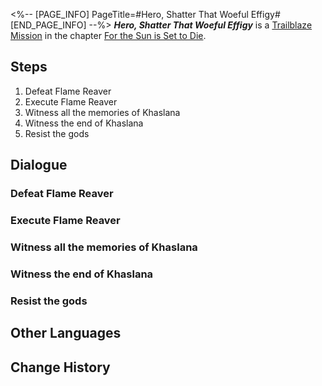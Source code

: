 <%-- [PAGE_INFO]
PageTitle=#Hero, Shatter That Woeful Effigy#
[END_PAGE_INFO] --%>
{{Stub|Dialogue.}}
{{Mission Infobox
|id            = 1040503
|title         = 
|image         = Mission Hero, Shatter That Woeful Effigy.png{{subst:void|<!--$UPLOAD:<<SpriteOutput/Chronicle/1040503.png>-<Mission Hero, Shatter That Woeful Effigy.png>-<Fate's Atlas Images>>-->}}
|type          = Trailblaze
|event_name    = 
|chapter       = For the Sun is Set to Die
|requirements  = [[Trailblaze Mission]] ''[[Hero, Honor That Crimson Call]]'' completed
|summary       = The memories of the Flame Reaver, Khaslana, appeared before you, revealing how he stole the Coreflame throughout thirty million lifetimes of Cycles to prevent Era Nova from completion. Facing his former allies as enemies, he slowly lost his sense of self. Throughout this journey, the Hero Within never left his side.
|characters    = Trailblazer
|startLocation = [[Amphoreus]] - [[Vortex of Genesis]]
|world         = Amphoreus
|area          = Vortex of Genesis
|prev          = Hero, Honor That Crimson Call
|next          = Hero, Sing That Anthem of Creation
|rewards       = Trailblaze EXP*1,900; Stellar Jade*240; Traveler's Guide*10; Lost Crystal*10; Disorder Ambrosia*760; Credit*120,000
}}
'''''Hero, Shatter That Woeful Effigy''''' is a [[Trailblaze Mission]] in the chapter [[For the Sun is Set to Die]].

==Steps==
# Defeat Flame Reaver
# Execute Flame Reaver
# Witness all the memories of Khaslana
# Witness the end of Khaslana
# Resist the gods

<!--
==Gameplay Notes==

--><!--
==Trial Character==

-->
==Dialogue==
{{Stub Dialogue}}
===Defeat Flame Reaver{{subst:void|<!--104050301-->}}===
{{Mission Description|type=trailblaze|location=Vortex of Genesis|(Trailblazer)'s thoughts are pulled back to the Vortex of Genesis, to the moment before the Era Nova, to when they are standing beside Phainon and facing the final visitor: The one who burned to nothingness for salvation and the will they are carrying out.}}
{{Dialogue Start}}
:{{tx}}
{{Dialogue End}}

===Execute Flame Reaver{{subst:void|<!--104050302-->}}===
{{Dialogue Start}}
:{{tx}}
{{Dialogue End}}

===Witness all the memories of Khaslana{{subst:void|<!--104050303-->}}===
{{Dialogue Start}}
:{{tx}}
{{Dialogue End}}

===Witness the end of Khaslana{{subst:void|<!--104050304-->}}===
{{Dialogue Start}}
:{{tx}}
{{Dialogue End}}

===Resist the gods{{subst:void|<!--104050305-->}}===
{{Dialogue Start}}
:{{tx}}
{{Dialogue End}}

==Other Languages==
{{Other Languages
|en   = Hero, Shatter That Woeful Effigy
|zhs  = 英雄啊，粉碎那悲哀的造像
|zht  = 英雄啊，粉碎那悲哀的造像
|ja   = 英雄よ、哀しみの彫像を砕け
|ko   = 영웅이여, 그 비애의 조각상을 부숴라
|es   = {{MC|f=Heroína|m=Héroe}}, destruye esa efigie desdichada
|fr   = Héros, détruis cette triste idole
|ru   = О герой, разбей печальную статую
|th   = วีรชนเอ๋ย จงทำลายรูปปั้นผู้เศร้าโศก
|vi   = Hỡi anh hùng, hãy phá hủy bức tượng bi thương đó
|de   = O Helden, zerschmettert diese traurige Statue
|id   = Wahai Pahlawan, Hancurkan Patung Menyedihkan Itu
|pt   = Herói, Estilhace a Efígie Infortuna
}}

==Change History==
{{Change History|3.4}}
